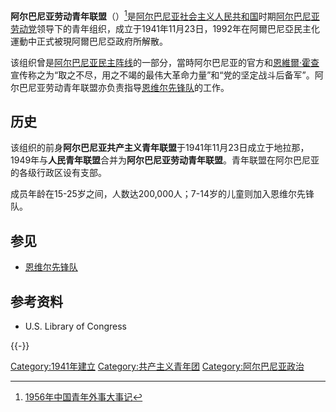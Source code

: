 {{Infobox Political Youth Organization
| name_Chinese =阿尔巴尼亚劳动青年联盟
| name_native = {{lang|sq|Bashkimi i Rinisë së Punës së Shqipërisë}}
|logo = [[File:Bashkimi_i_Rinisë_së_Punës_së_Shqipërisë.svg|150px]]
|chairman = 
|colorcode = 
|foundation = 1941年11月23日
|dissolved = 1992年
|headquarters = {{flag|阿尔巴尼亚社会主义人民共和国}}[[地拉那|地拉那]]
|ideology = [[共产主义|共产主义]]<br>[[马克思列宁主义|马克思列宁主义]]<br>[[霍查主义|霍查主义]]
|international = [[世界民主青年聯盟|世界民主青年聯盟]]
|membership =200000
|age = 15-25岁
|mother_party = [[阿尔巴尼亚劳动党|阿尔巴尼亚劳动党]]
|website = 
}}

'''阿尔巴尼亚劳动青年联盟'''（{{lang-sq|Bashkimi i Rinisë së Punës së Shqipërisë}}）<ref>[http://www.gqt.org.cn/695/gqt_tuanshi/gqt_ghlc/dwjl/dwjl_dsj/200704/t20070414_18071.htm 1956年中国青年外事大事记]</ref>是[[阿尔巴尼亚社会主义人民共和国|阿尔巴尼亚社会主义人民共和国]]时期[[阿尔巴尼亚劳动党|阿尔巴尼亚劳动党]]领导下的青年组织，成立于1941年11月23日，1992年在阿爾巴尼亞民主化運動中正式被現阿爾巴尼亞政府所解散。

该组织曾是[[阿尔巴尼亚民主阵线|阿尔巴尼亚民主阵线]]的一部分，當時阿尔巴尼亚的官方和[[恩維爾·霍查|恩維爾·霍查]]宣传称之为“取之不尽，用之不竭的最伟大革命力量”和“党的坚定战斗后备军”。阿尔巴尼亚劳动青年联盟亦负责指导[[恩维尔先锋队|恩维尔先锋队]]的工作。

==历史==
该组织的前身'''阿尔巴尼亚共产主义青年联盟'''于1941年11月23日成立于地拉那，1949年与'''人民青年联盟'''合并为'''阿尔巴尼亚劳动青年联盟'''。青年联盟在阿尔巴尼亚的各级行政区设有支部。

成员年龄在15-25岁之间，人数达200,000人；7-14岁的儿童则加入恩维尔先锋队。

==参见==
*[[恩维尔先锋队|恩维尔先锋队]]

==参考资料==
{{reflist}}
*U.S. Library of Congress
{{-}}
{{共产主义青年团}}

[[Category:1941年建立|Category:1941年建立]]
[[Category:共产主义青年团|Category:共产主义青年团]]
[[Category:阿尔巴尼亚政治|Category:阿尔巴尼亚政治]]